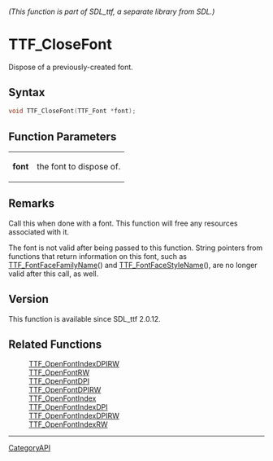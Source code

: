====== (This function is part of SDL_ttf, a separate library from SDL.) ======
= TTF_CloseFont =

Dispose of a previously-created font.

== Syntax ==

<syntaxhighlight lang='c'>
void TTF_CloseFont(TTF_Font *font);
</syntaxhighlight>

== Function Parameters ==

{|
|'''font'''
|the font to dispose of.
|}

== Remarks ==

Call this when done with a font. This function will free any resources
associated with it.

The font is not valid after being passed to this function. String pointers
from functions that return information on this font, such as
[[TTF_FontFaceFamilyName]]() and [[TTF_FontFaceStyleName]](), are no longer
valid after this call, as well.

== Version ==

This function is available since SDL_ttf 2.0.12.

== Related Functions ==

:[[TTF_OpenFontIndexDPIRW]]
:[[TTF_OpenFontRW]]
:[[TTF_OpenFontDPI]]
:[[TTF_OpenFontDPIRW]]
:[[TTF_OpenFontIndex]]
:[[TTF_OpenFontIndexDPI]]
:[[TTF_OpenFontIndexDPIRW]]
:[[TTF_OpenFontIndexRW]]

----
[[CategoryAPI]]


